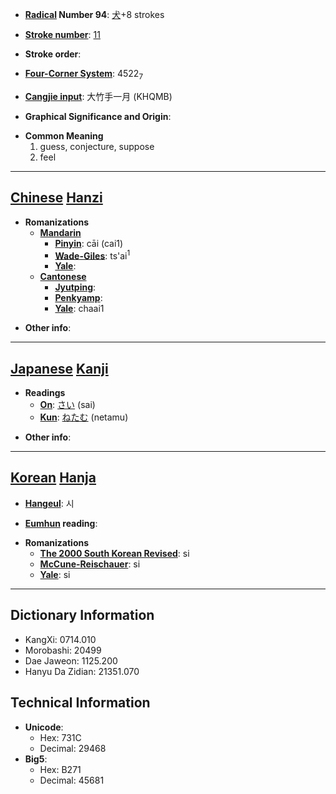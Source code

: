 * '''[[Wiktionary:Chinese radical index| Radical]] Number 94''': [[Wiktionary:Chinese radical index 犬|犬]]+8 strokes

* '''[[Wiktionary:Chinese total strokes index|Stroke number]]''': [[Wiktionary:Chinese total strokes index 11|11]]

* '''Stroke order''': 

* '''[[Wiktionary:Chinese four corner index|Four-Corner System]]''': 4522<sub>7</sub>

* '''[[Wiktionary:Chinese Cangjie index|Cangjie input]]''': 大竹手一月 (KHQMB)

* '''Graphical Significance and Origin''': 

* '''Common Meaning'''
*#guess, conjecture, suppose
*# feel


----

== [[Chinese]] [[Hanzi]] ==

* '''Romanizations'''
** '''[[Mandarin]]'''
*** '''[[Pinyin]]''': cāi (cai1)
*** '''[[Wade-Giles]]''': ts'ai<sup>1</sup>
*** '''[[Yale]]''': 
** '''[[Cantonese]]'''
*** '''[[Jyutping]]''':
*** '''[[Penkyamp]]''': 
*** '''[[Yale]]''': chaai1

* '''Other info''': 

----

== [[Japanese]] [[Kanji]] ==

* '''Readings'''
** '''[[On]]''': [[さい]] (sai)
** '''[[Kun]]''': [[ねたむ]] (netamu)

* '''Other info''':  

----

== [[Korean]] [[Hanja]] ==

* '''[[Hangeul]]''': 시

* '''[[Eumhun]] reading''': 

* '''Romanizations'''
** '''[[The 2000 South Korean Revised Romanization|The 2000 South Korean Revised]]''': si
** '''[[McCune-Reischauer]]''': si
** '''[[Yale]]''': si

----

== Dictionary Information ==

* KangXi: 0714.010
* Morobashi: 20499
* Dae Jaweon: 1125.200
* Hanyu Da Zidian: 21351.070

== Technical Information ==

* '''Unicode''':
** Hex: 731C
** Decimal: 29468
* '''Big5''':
** Hex: B271
** Decimal: 45681
